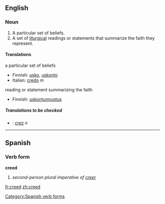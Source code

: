 ==English==

===Noun===
#A particular set of beliefs.
#A set of [[liturgical]] readings or statements that summarize the faith they represent.
====Translations====
;a particular set of beliefs
{{top}}
*Finnish: [[usko]], [[uskonto]]
*Italian: [[credo]] ''m''
{{mid}}
{{bottom}}

;reading or statement summarizing the faith
{{top}}
*Finnish: [[uskontunnustus]]
{{mid}}
{{bottom}}

=====Translations to be checked=====
{{checktrans}}
*{{ttbc|Romanian}}: [[crez]] ''n''

----

==Spanish==
===Verb form===
'''creed'''

# ''second-person plural imperative of [[creer]]''
[[Category:Spanish verb forms]]

[[fr:creed]]
[[zh:creed]]